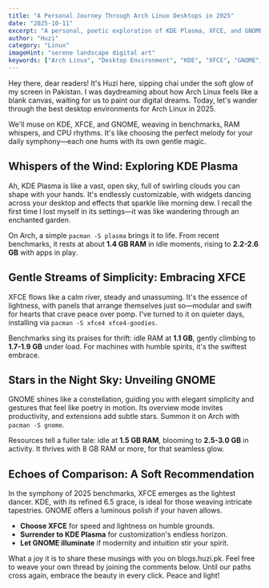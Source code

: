 ```yaml
---
title: "A Personal Journey Through Arch Linux Desktops in 2025"
date: "2025-10-11"
excerpt: "A personal, poetic exploration of KDE Plasma, XFCE, and GNOME on Arch Linux. Join Huzi on a journey through benchmarks, customization, and finding the perfect DE for your digital symphony."
author: "Huzi"
category: "Linux"
imageHint: "serene landscape digital art"
keywords: ["Arch Linux", "Desktop Environment", "KDE", "XFCE", "GNOME", "Linux customization", "personal blog", "Huzi"]
---
```


Hey there, dear readers! It's Huzi here, sipping chai under the soft glow of my screen in Pakistan. I was daydreaming about how Arch Linux feels like a blank canvas, waiting for us to paint our digital dreams. Today, let's wander through the best desktop environments for Arch Linux in 2025.

We'll muse on KDE, XFCE, and GNOME, weaving in benchmarks, RAM whispers, and CPU rhythms. It's like choosing the perfect melody for your daily symphony—each one hums with its own gentle magic.

## Whispers of the Wind: Exploring KDE Plasma

Ah, KDE Plasma is like a vast, open sky, full of swirling clouds you can shape with your hands. It's endlessly customizable, with widgets dancing across your desktop and effects that sparkle like morning dew. I recall the first time I lost myself in its settings—it was like wandering through an enchanted garden.

On Arch, a simple `pacman -S plasma` brings it to life. From recent benchmarks, it rests at about **1.4 GB RAM** in idle moments, rising to **2.2-2.6 GB** with apps in play.

## Gentle Streams of Simplicity: Embracing XFCE

XFCE flows like a calm river, steady and unassuming. It's the essence of lightness, with panels that arrange themselves just so—modular and swift for hearts that crave peace over pomp. I've turned to it on quieter days, installing via `pacman -S xfce4 xfce4-goodies`.

Benchmarks sing its praises for thrift: idle RAM at **1.1 GB**, gently climbing to **1.7-1.9 GB** under load. For machines with humble spirits, it's the swiftest embrace.

## Stars in the Night Sky: Unveiling GNOME

GNOME shines like a constellation, guiding you with elegant simplicity and gestures that feel like poetry in motion. Its overview mode invites productivity, and extensions add subtle stars. Summon it on Arch with `pacman -S gnome`.

Resources tell a fuller tale: idle at **1.5 GB RAM**, blooming to **2.5-3.0 GB** in activity. It thrives with 8 GB RAM or more, for that seamless glow.

## Echoes of Comparison: A Soft Recommendation

In the symphony of 2025 benchmarks, XFCE emerges as the lightest dancer. KDE, with its refined 6.5 grace, is ideal for those weaving intricate tapestries. GNOME offers a luminous polish if your haven allows.

-   **Choose XFCE** for speed and lightness on humble grounds.
-   **Surrender to KDE Plasma** for customization's endless horizon.
-   **Let GNOME illuminate** if modernity and intuition stir your spirit.

What a joy it is to share these musings with you on blogs.huzi.pk. Feel free to weave your own thread by joining the comments below. Until our paths cross again, embrace the beauty in every click. Peace and light!
